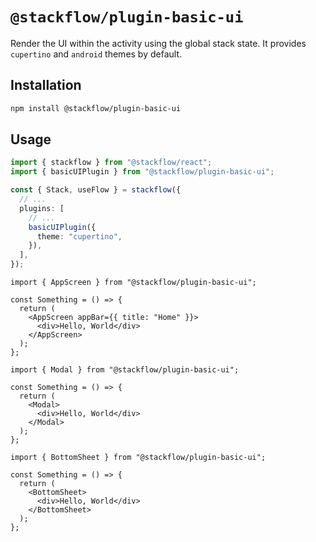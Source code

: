 # `@stackflow/plugin-basic-ui`

Render the UI within the activity using the global stack state. It provides `cupertino` and `android` themes by default.

## Installation

```bash npm2yarn copy
npm install @stackflow/plugin-basic-ui
```

## Usage

```typescript showLineNumbers filename="stackflow.ts" copy
import { stackflow } from "@stackflow/react";
import { basicUIPlugin } from "@stackflow/plugin-basic-ui";

const { Stack, useFlow } = stackflow({
  // ...
  plugins: [
    // ...
    basicUIPlugin({
      theme: "cupertino",
    }),
  ],
});
```

```tsx filename="AppScreen" copy
import { AppScreen } from "@stackflow/plugin-basic-ui";

const Something = () => {
  return (
    <AppScreen appBar={{ title: "Home" }}>
      <div>Hello, World</div>
    </AppScreen>
  );
};
```

```tsx filename="Modal" copy
import { Modal } from "@stackflow/plugin-basic-ui";

const Something = () => {
  return (
    <Modal>
      <div>Hello, World</div>
    </Modal>
  );
};
```

```tsx filename="BottomSheet" copy
import { BottomSheet } from "@stackflow/plugin-basic-ui";

const Something = () => {
  return (
    <BottomSheet>
      <div>Hello, World</div>
    </BottomSheet>
  );
};
```
